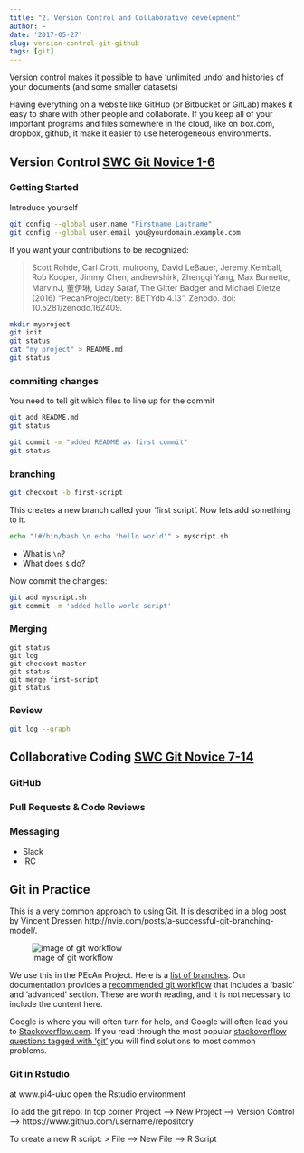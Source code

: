 ```yaml
---
title: "2. Version Control and Collaborative development"
author: ~
date: '2017-05-27'
slug: version-control-git-github
tags: [git]
---
```


Version control makes it possible to have 'unlimited undo' and histories of your documents (and some smaller datasets)

Having everything on a website like GitHub (or Bitbucket or GitLab) makes it easy to share with other people and collaborate. 
If you keep all of your important programs and files somewhere in the cloud, like on box.com, dropbox, github, it make it easier to use heterogeneous environments. 


## Version Control [SWC Git Novice 1-6](http://swcarpentry.github.io/git-novice/)

### Getting Started


Introduce yourself

```sh
git config --global user.name "Firstname Lastname"
git config --global user.email you@yourdomain.example.com
```

If you want your contributions to be recognized:

> Scott Rohde, Carl Crott, mulroony, David LeBauer, Jeremy Kemball, Rob Kooper, Jimmy Chen, andrewshirk, Zhengqi Yang, Max Burnette, MarvinJ, 董伊琳, Uday Saraf, The Gitter Badger and Michael Dietze (2016) “PecanProject/bety: BETYdb 4.13”. Zenodo. doi: 10.5281/zenodo.162409.

```sh
mkdir myproject
git init
git status
cat "my project" > README.md
git status
```

### commiting changes

You need to tell git which files to line up for the commit

```sh
git add README.md
git status
```


```sh
git commit -m "added README as first commit"
git status
```

### branching

```sh
git checkout -b first-script
```

This creates a new branch called your 'first script'. Now lets add something to it.

```sh
echo "!#/bin/bash \n echo 'hello world'" > myscript.sh
```

* What is `\n`?
* What does `$` do?

Now commit the changes:

```sh
git add myscript.sh
git commit -m 'added hello world script'
```

### Merging

```
git status
git log
git checkout master
git status
git merge first-script
git status
```

### Review 

```sh
git log --graph
```

##  Collaborative Coding [SWC Git Novice 7-14](http://swcarpentry.github.io/git-novice/)

### GitHub

### Pull Requests & Code Reviews

### Messaging

* Slack
* IRC

## Git in Practice

This is a very common approach to using Git. It is described in a blog post by Vincent Dressen http://nvie.com/posts/a-successful-git-branching-model/. 


![image of git workflow](http://justinhileman.info/article/changing-history/git-flow.png)

We use this in the PEcAn Project. Here is a [list of branches](https://github.com/PecanProject/pecan/branches/all). Our documentation provides a [recommended git workflow](https://pecanproject.github.io/pecan-documentation/using-git.html#recommended-git-workflow) that includes a 'basic' and 'advanced' section. These are worth reading, and it is not necessary to include the content here.

Google is where you will often turn for help, and Google will often lead you to [Stackoverflow.com](https://stackoverflow.com). If you read through the most popular [stackoverflow questions tagged with 'git'](https://stackoverflow.com/questions/tagged/git) you will find solutions to most common problems.

### Git in Rstudio

at www.pi4-uiuc open the Rstudio environment


To add the git repo:
In top corner 
Project --> New Project --> Version Control --> https://www.github.com/username/repository



To create a new R script:
> File -->  New File --> R Script